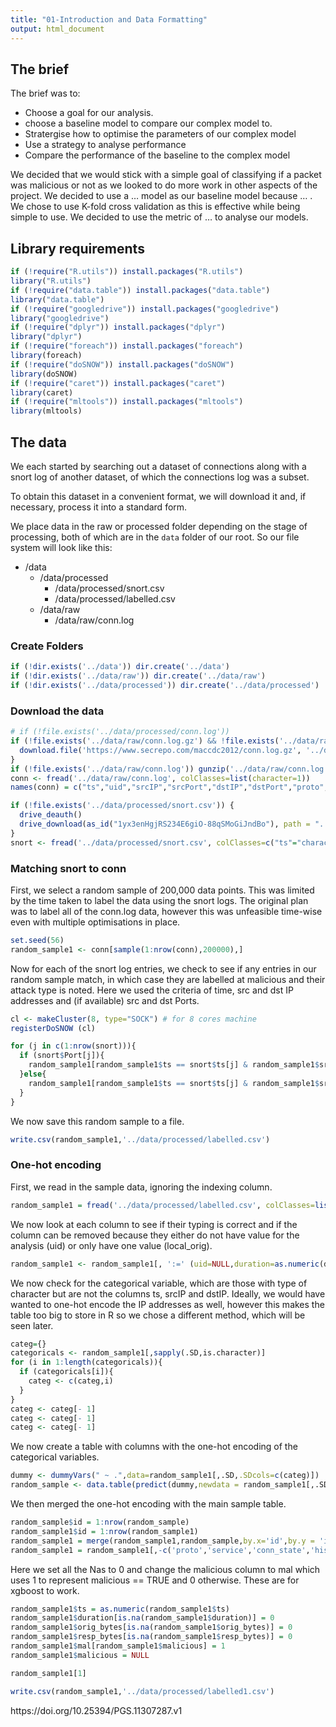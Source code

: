 ```yaml
---
title: "01-Introduction and Data Formatting"
output: html_document
---
```


## The brief

The brief was to:

* Choose a goal for our analysis.
* choose a baseline model to compare our complex model to.
* Stratergise how to optimise the parameters of our complex model
* Use a strategy to analyse performance
* Compare the performance of the baseline to the complex model

We decided that we would stick with a simple goal of classifying if a packet was malicious or not as we looked to do more work in other aspects of the project. We decided to use a ... model as our baseline model because ... . We chose to use K-fold cross validation as this is effective while being simple to use. We decided to use the metric of ... to analyse our models. 

## Library requirements

```r
if (!require("R.utils")) install.packages("R.utils")
library("R.utils")
if (!require("data.table")) install.packages("data.table")
library("data.table")
if (!require("googledrive")) install.packages("googledrive")
library("googledrive")
if (!require("dplyr")) install.packages("dplyr")
library("dplyr")
if (!require("foreach")) install.packages("foreach")
library(foreach)
if (!require("doSNOW")) install.packages("doSNOW")
library(doSNOW)
if (!require("caret")) install.packages("caret")
library(caret)
if (!require("mltools")) install.packages("mltools")
library(mltools)
```


## The data

We each started by searching out a dataset of connections along with a snort log of another dataset, of which the connections log was a subset. 

To obtain this dataset in a convenient format, we will download it and, if necessary, process it into a standard form.

We place data in the raw or processed folder depending on the stage of processing, both of which are in the `data` folder of our root. So our file system will look like this:

* /data
  * /data/processed
    * /data/processed/snort.csv
    * /data/processed/labelled.csv
  * /data/raw
    * /data/raw/conn.log

### Create Folders
```r
if (!dir.exists('../data')) dir.create('../data')
if (!dir.exists('../data/raw')) dir.create('../data/raw')
if (!dir.exists('../data/processed')) dir.create('../data/processed')
```

### Download the data
```r
# if (!file.exists('../data/processed/conn.log'))
if (!file.exists('../data/raw/conn.log.gz') && !file.exists('../data/raw/conn.log')) {
  download.file('https://www.secrepo.com/maccdc2012/conn.log.gz', '../data/raw/conn.log.gz')
}
if (!file.exists('../data/raw/conn.log')) gunzip('../data/raw/conn.log.gz')
conn <- fread('../data/raw/conn.log', colClasses=list(character=1))
names(conn) = c("ts","uid","srcIP","srcPort","dstIP","dstPort","proto","service","duration","orig_bytes","resp_bytes","conn_state","local_orig","missed_bytes","history","orig_pkts","orig_ip_bytes","resp_pkts","resp_ip_bytes","tunnel_parents")
```

```r
if (!file.exists('../data/processed/snort.csv')) {
  drive_deauth()
  drive_download(as_id("1yx3enHgjRS234E6giO-88qSMoGiJndBo"), path = "../data/processed/snort.csv", overwrite = TRUE)
}
snort <- fread('../data/processed/snort.csv', colClasses=c("ts"="character"))
``` 

### Matching snort to conn
First, we select a random sample of 200,000 data points. This was limited by the time taken to label the data using the snort logs. The original plan was to label all of the conn.log data, however this was unfeasible time-wise even with multiple optimisations in place.
```r
set.seed(56)
random_sample1 <- conn[sample(1:nrow(conn),200000),]
```

Now for each of the snort log entries, we check to see if any entries in our random sample match, in which case they are labelled at malicious and their attack type is noted. Here we used the criteria of time, src and dst IP addresses and (if available) src and dst Ports. 
```r
cl <- makeCluster(8, type="SOCK") # for 8 cores machine
registerDoSNOW (cl)

for (j in c(1:nrow(snort))){
  if (snort$Port[j]){
    random_sample1[random_sample1$ts == snort$ts[j] & random_sample1$srcIP == snort$srcIP[j] & random_sample1$dstIP == snort$dstIP[j] & random_sample1$srcPort == snort$srcPort[j] & random_sample1$dstPort == snort$dstPort[j], ':=' ('malicious'=TRUE,'atcktype'=snort$type[j])]
  }else{
    random_sample1[random_sample1$ts == snort$ts[j] & random_sample1$srcIP == snort$srcIP[j] & random_sample1$dstIP == snort$dstIP[j],':=' ('malicious'=TRUE,'atcktype'=snort$type[j])]
  }
}
```
We now save this random sample to a file.
```r
write.csv(random_sample1,'../data/processed/labelled.csv')
```


### One-hot encoding
First, we read in the sample data, ignoring the indexing column.
```r
random_sample1 = fread('../data/processed/labelled.csv', colClasses=list(character=2))[,- 1]
```

We now look at each column to see if their typing is correct and if the column can be removed because they either do not have value for the analysis (uid) or only have one value (local_orig).
```r
random_sample1 <- random_sample1[, ':=' (uid=NULL,duration=as.numeric(duration),orig_bytes=as.numeric(orig_bytes),resp_bytes=as.numeric(resp_bytes),local_orig=NULL,tunnel_parents=NULL)]
```
We now check for the categorical variable, which are those with type of character but are not the columns ts, srcIP and dstIP. Ideally, we would have wanted to one-hot encode the IP addresses as well, however this makes the table too big to store in R so we chose a different method, which will be seen later.
```r
categ={}
categoricals <- random_sample1[,sapply(.SD,is.character)]
for (i in 1:length(categoricals)){
  if (categoricals[i]){
    categ <- c(categ,i)
  }
}
categ <- categ[- 1]
categ <- categ[- 1]
categ <- categ[- 1]
```

We now create a table with columns with the one-hot encoding of the categorical variables.
```r
dummy <- dummyVars(" ~ .",data=random_sample1[,.SD,.SDcols=c(categ)])
random_sample <- data.table(predict(dummy,newdata = random_sample1[,.SD,.SDcols=c(categ)]))
```

We then merged the one-hot encoding with the main sample table.
```r
random_sample$id = 1:nrow(random_sample)
random_sample1$id = 1:nrow(random_sample1)
random_sample1 = merge(random_sample1,random_sample,by.x='id',by.y = 'id') [,- 1]
random_sample1 = random_sample1[,-c('proto','service','conn_state','history')]
```

Here we set all the Nas to 0 and change the malicious column to mal which uses 1 to represent malicious == TRUE and 0 otherwise. These are for xgboost to work.
```r
random_sample1$ts = as.numeric(random_sample1$ts)
random_sample1$duration[is.na(random_sample1$duration)] = 0
random_sample1$orig_bytes[is.na(random_sample1$orig_bytes)] = 0
random_sample1$resp_bytes[is.na(random_sample1$resp_bytes)] = 0
random_sample1$mal[random_sample1$malicious] = 1
random_sample1$malicious = NULL
```

```r
random_sample1[1]
```

```r
write.csv(random_sample1,'../data/processed/labelled1.csv')
```
https://doi.org/10.25394/PGS.11307287.v1
